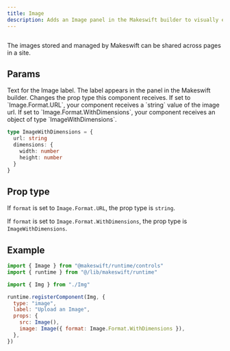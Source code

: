 ```yaml
---
title: Image
description: Adds an Image panel in the Makeswift builder to visually edit an image prop.
---
```


<Frame type="glass" caption="">
  <img src="" />
</Frame>

The images stored and managed by Makeswift can be shared across pages in a site.

## Params

<ParamField query="label" type="string" default="Image">
  Text for the Image label. The label appears in the panel in the Makeswift
  builder.
</ParamField>

<ParamField query="format" type="Image.Format.URL | Image.Format.WithDimensions" default="Image.Format.URL">
  Changes the prop type this component receives. If set to `Image.Format.URL`, your component receives a `string` value of the image url. If set to `Image.Format.WithDimensions`, your component receives an object of type `ImageWithDimensions`.

```ts
type ImageWithDimensions = {
  url: string
  dimensions: {
    width: number
    height: number
  }
}
```

</ParamField>

## Prop type

If `format` is set to `Image.Format.URL`, the prop type is `string`.

If `format` is set to `Image.Format.WithDimensions`, the prop type is `ImageWithDimensions`.

## Example

```jsx /components/Img/Img.makeswift.js
import { Image } from "@makeswift/runtime/controls"
import { runtime } from "@/lib/makeswift/runtime"

import { Img } from "./Img"

runtime.registerComponent(Img, {
  type: "image",
  label: "Upload an Image",
  props: {
    src: Image(),
    image: Image({ format: Image.Format.WithDimensions }),
  },
})
```
